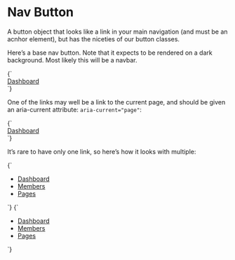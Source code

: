 
<Meta title="Atoms/Button--nav" />

# Nav Button

A button object that looks like a link in your main navigation (and must be an acnhor element), but has the niceties of our button classes.

Here’s a base nav button. Note that it expects to be rendered on a dark background. Most likely this will be a navbar.

<Canvas>
  <Story name="Button--nav">
    {`
      <div class="u-bg--black-80 u-padding-m">
        <a href="/" class="o-button o-button--nav">
          Dashboard
        </a>
      </div>
    `}
  </Story>
</Canvas>

One of the links may well be a link to the current page, and should be given an aria-current attribute: `aria-current="page"`:

<Canvas>
  <Story name="Button--nav [aria-current]">
    {`
      <div class="u-bg--gray-90 u-padding-m">
        <a href="/" class="o-button o-button--nav" aria-current="page">
          Dashboard
        </a>
      </div>
    `}
  </Story>
</Canvas>

It’s rare to have only one link, so here’s how it looks with multiple:

<Canvas>
  <Story name="Button--nav list">
    {`
      <div class="u-bg--gray-90 u-padding-m">
        <ul class="u-list-reset l-flex">
          <li class="u-margin-s--right">
            <a href="/" class="o-button o-button--nav">
              Dashboard
            </a>
          </li>
          <li class="u-margin-s--right">
            <a href="/" class="o-button o-button--nav">
              Members
            </a>
          </li>
          <li class="u-margin-s--right">
            <a href="/" class="o-button o-button--nav">
              Pages
            </a>
          </li>
        </ul>
      </div>
    `}
  </Story>
  <Story name="Button--nav list current page">
    {`
      <div class="u-bg--gray-90 u-padding-m">
        <ul class="u-list-reset l-flex">
          <li class="u-margin-s--right">
            <a href="/" class="o-button o-button--nav" aria-current="page">
              Dashboard
            </a>
          </li>
          <li class="u-margin-s--right">
            <a href="/" class="o-button o-button--nav">
              Members
            </a>
          </li>
          <li class="u-margin-s--right">
            <a href="/" class="o-button o-button--nav">
              Pages
            </a>
          </li>
        </ul>
      </div>
    `}
  </Story>
</Canvas>
